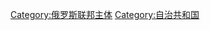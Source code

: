 {{Catmore}}
{{Commons cat|Republics of Russia}}

[[Category:俄罗斯联邦主体|Category:俄罗斯联邦主体]]
[[Category:自治共和国|Category:自治共和国]]
